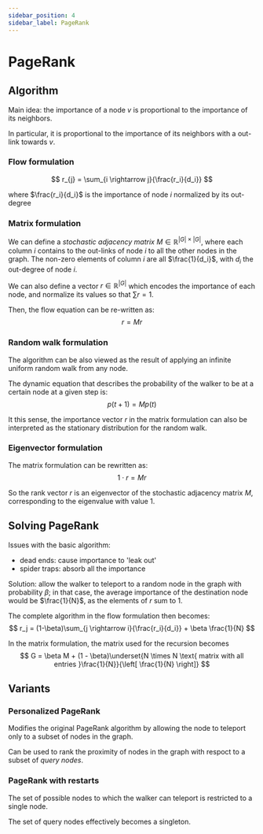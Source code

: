 ```yaml
---
sidebar_position: 4
sidebar_label: PageRank
---
```


# PageRank

## Algorithm

Main idea: the importance of a node $v$ is proportional to the importance of its neighbors.

In particular, it is proportional to the importance of its neighbors with a out-link towards $v$.

### Flow formulation

$$
r_{j} = \sum_{i \rightarrow j}{\frac{r_i}{d_i}}
$$

where $\frac{r_i}{d_i}$ is the importance of node $i$ normalized by its out-degree

### Matrix formulation

We can define a *stochastic adjacency matrix* $M \in \mathbb{R}^{|G| \times |G|}$, where each column $i$ contains to the out-links of node $i$ to all the other nodes in the graph. The non-zero elements of column $i$ are all $\frac{1}{d_i}$, with $d_i$ the out-degree of node $i$.

We can also define a vector $r \in \mathbb{R}^{|G|}$ which encodes the importance of each node, and normalize its values so that $\sum{r} = 1$.

Then, the flow equation can be re-written as:
$$
r = M r
$$

### Random walk formulation

The algorithm can be also viewed as the result of applying an infinite uniform random walk from any node.

The dynamic equation that describes the probability of the walker to be at a certain node at a given step is:
$$
p(t+1) = M p(t)
$$

It this sense, the importance vector $r$ in the matrix formulation can also be interpreted as the stationary distribution for the random walk.

### Eigenvector formulation

The matrix formulation can be rewritten as:
$$
1 \cdot r = M r
$$

So the rank vector $r$ is an eigenvector of the stochastic adjacency matrix $M$, corresponding to the eigenvalue with value $1$.

## Solving PageRank

Issues with the basic algorithm:
- dead ends: cause importance to 'leak out'
- spider traps: absorb all the importance

Solution: allow the walker to teleport to a random node in the graph with probability $\beta$; in that case, the average importance of the destination node would be $\frac{1}{N}$, as the elements of $r$ sum to $1$.

The complete algorithm in the flow formulation then becomes:
$$
r_j = (1-\beta)\sum_{j \rightarrow i}{\frac{r_i}{d_i}} + \beta \frac{1}{N}
$$

In the matrix formulation, the matrix used for the recursion becomes
$$
G = \beta M + (1 - \beta)\underset{N \times N \text{ matrix with all entries }\frac{1}{N}}{\left[ \frac{1}{N} \right]}
$$

## Variants

### Personalized PageRank

Modifies the original PageRank algorithm by allowing the node to teleport only to a subset of nodes in the graph.

Can be used to rank the proximity of nodes in the graph with respoct to a subset of *query nodes*.

### PageRank with restarts

The set of possible nodes to which the walker can teleport is restricted to a single node.

The set of query nodes effectively becomes a singleton.
